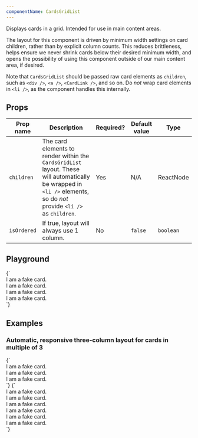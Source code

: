 ```yaml
---
componentName: CardsGridList
---
```


Displays cards in a grid. Intended for use in main content areas.

The layout for this component is driven by minimum width settings on card children, rather than by explicit column counts. This reduces brittleness, helps ensure we never shrink cards below their desired minimum width, and opens the possibility of using this component outside of our main content area, if desired.

Note that `CardsGridList` should be passed raw card elements as `children`, such as `<div />`, `<a />`, `<CardLink />`, and so on. Do _not_ wrap card elements in `<li />`, as the component handles this internally.

## Props

| Prop name   | Description                                                                                                                                                          | Required? | Default value | Type      |
| ----------- | -------------------------------------------------------------------------------------------------------------------------------------------------------------------- | --------- | ------------- | --------- |
| `children`  | The card elements to render within the `CardsGridList` layout. These will automatically be wrapped in `<li />` elements, so do _not_ provide `<li />` as `children`. | Yes       | N/A           | ReactNode |
| `isOrdered` | If true, layout will always use 1 column.                                                                                                                            | No        | `false`       | `boolean` |

## Playground

<LiveComponent>
{`
<CardsGridList isOrdered={false}>
	<div style={{ border: '1px solid magenta', padding: '16px' }}>I am a fake card.</div>
	<div style={{ border: '1px solid magenta', padding: '16px' }}>I am a fake card.</div>
	<div style={{ border: '1px solid magenta', padding: '16px' }}>I am a fake card.</div>
	<div style={{ border: '1px solid magenta', padding: '16px' }}>I am a fake card.</div>
</CardsGridList>
`}
</LiveComponent>

## Examples

### Automatic, responsive three-column layout for cards in multiple of 3

<LiveComponent>
{`
<CardsGridList>
	<div style={{ border: '1px solid magenta', padding: '16px' }}>I am a fake card.</div>
	<div style={{ border: '1px solid magenta', padding: '16px' }}>I am a fake card.</div>
	<div style={{ border: '1px solid magenta', padding: '16px' }}>I am a fake card.</div>
</CardsGridList>
`}
</LiveComponent>

<LiveComponent>
{`
<CardsGridList>
	<div style={{ border: '1px solid magenta', padding: '16px' }}>I am a fake card.</div>
	<div style={{ border: '1px solid magenta', padding: '16px' }}>I am a fake card.</div>
	<div style={{ border: '1px solid magenta', padding: '16px' }}>I am a fake card.</div>
	<div style={{ border: '1px solid magenta', padding: '16px' }}>I am a fake card.</div>
	<div style={{ border: '1px solid magenta', padding: '16px' }}>I am a fake card.</div>
	<div style={{ border: '1px solid magenta', padding: '16px' }}>I am a fake card.</div>
</CardsGridList>
`}
</LiveComponent>
